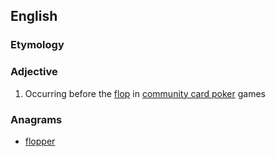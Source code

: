 ==English==

===Etymology===
{{prefix|pre|flop}}

===Adjective===
{{en-adj|-}}

# {{context|poker|lang=en}} Occurring before the [[flop]] in [[w:community card poker|community card poker]] games

===Anagrams===
* [[flopper#English|flopper]]